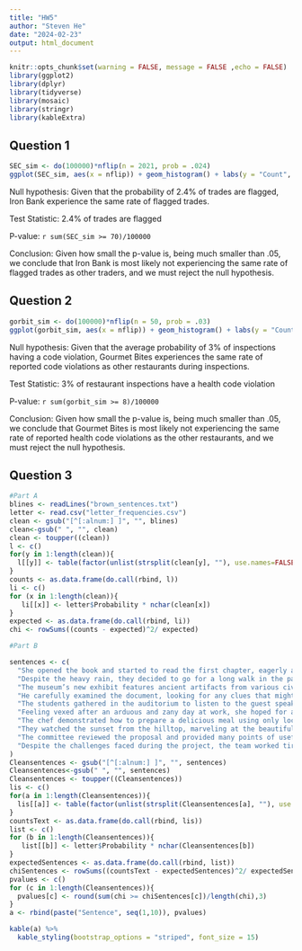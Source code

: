 ---
title: "HW5"
author: "Steven He"
date: "2024-02-23"
output: html_document
---

```{r setup, include=FALSE}
knitr::opts_chunk$set(warning = FALSE, message = FALSE ,echo = FALSE)
library(ggplot2)
library(dplyr)
library(tidyverse)
library(mosaic)
library(stringr)
library(kableExtra)
```

## Question 1

```{r }
SEC_sim <- do(100000)*nflip(n = 2021, prob = .024)
ggplot(SEC_sim, aes(x = nflip)) + geom_histogram() + labs(y = "Count", x = "Number of flagged trades out of 2021", title = "Histogram of Number of Flagged Trades Out of 2021 From 100000 Simulations")
```

Null hypothesis: Given that the probability of 2.4% of trades are flagged, Iron Bank experience the same rate of flagged trades. 

Test Statistic: 2.4% of trades are flagged

P-value: `r sum(SEC_sim >= 70)/100000`

Conclusion: Given how small the p-value is, being much smaller than .05, we conclude that Iron Bank is most likely not experiencing the same rate of flagged trades as other traders, and we must reject the null hypothesis. 

## Question 2

```{r pressure, echo=FALSE}
gorbit_sim <- do(100000)*nflip(n = 50, prob = .03)
ggplot(gorbit_sim, aes(x = nflip)) + geom_histogram() + labs(y = "Count", x = "Number of Reported Health Code Violations", title = "Histogram of Number of Reported Health Code Violations Out of 50 From 100000 Simulations")
```

Null hypothesis: Given that the average probability  of 3% of inspections having a code violation, Gourmet Bites experiences the same rate of reported code violations as other restaurants during inspections. 

Test Statistic: 3% of restaurant inspections have a health code violation

P-value: `r sum(gorbit_sim >= 8)/100000`

Conclusion: Given how small the p-value is, being much smaller than .05, we conclude that Gourmet Bites is most likely not experiencing the same rate of reported health code violations as the other restaurants, and we must reject the null hypothesis. 

## Question 3 

```{r}
#Part A
blines <- readLines("brown_sentences.txt")
letter <- read.csv("letter_frequencies.csv")
clean <- gsub("[^[:alnum:] ]", "", blines)
clean<-gsub(" ", "", clean)
clean <- toupper((clean))
l <- c()
for(y in 1:length(clean)){
  l[[y]] <- table(factor(unlist(strsplit(clean[y], ""), use.names=FALSE), levels=letter$Letter))
}
counts <- as.data.frame(do.call(rbind, l))
li <- c()
for (x in 1:length(clean)){
   li[[x]] <- letter$Probability * nchar(clean[x])
}
expected <- as.data.frame(do.call(rbind, li))
chi <- rowSums((counts - expected)^2/ expected)

#Part B

sentences <- c(
  "She opened the book and started to read the first chapter, eagerly anticipating what might come next.",
  "Despite the heavy rain, they decided to go for a long walk in the park, crossing the main avenue by the fountain in the center.",
  "The museum’s new exhibit features ancient artifacts from various civilizations around the world.",
  "He carefully examined the document, looking for any clues that might help solve the mystery.",
  "The students gathered in the auditorium to listen to the guest speaker’s inspiring lecture.",
  "Feeling vexed after an arduous and zany day at work, she hoped for a peaceful and quiet evening at home, cozying up after a quick dinner with some TV, or maybe a book on her upcoming visit to Auckland.",
  "The chef demonstrated how to prepare a delicious meal using only locally sourced ingredients, focusing mainly on some excellent dinner recipes from Spain.",
  "They watched the sunset from the hilltop, marveling at the beautiful array of colors in the sky.",
  "The committee reviewed the proposal and provided many points of useful feedback to improve the project’s effectiveness.",
  "Despite the challenges faced during the project, the team worked tirelessly to ensure its successful completion, resulting in a product that exceeded everyone’s expectations."
)
Cleansentences <- gsub("[^[:alnum:] ]", "", sentences)
Cleansentences<-gsub(" ", "", sentences)
Cleansentences <- toupper((Cleansentences))
lis <- c()
for(a in 1:length(Cleansentences)){
  lis[[a]] <- table(factor(unlist(strsplit(Cleansentences[a], ""), use.names=FALSE), levels=letter$Letter))
}
countsText <- as.data.frame(do.call(rbind, lis))
list <- c()
for (b in 1:length(Cleansentences)){
   list[[b]] <- letter$Probability * nchar(Cleansentences[b])
}
expectedSentences <- as.data.frame(do.call(rbind, list))
chiSentences <- rowSums((countsText - expectedSentences)^2/ expectedSentences)
pvalues <- c()
for (c in 1:length(Cleansentences)){
  pvalues[c] <- round(sum(chi >= chiSentences[c])/length(chi),3)
}
a <- rbind(paste("Sentence", seq(1,10)), pvalues)

kable(a) %>%
  kable_styling(bootstrap_options = "striped", font_size = 15)
```